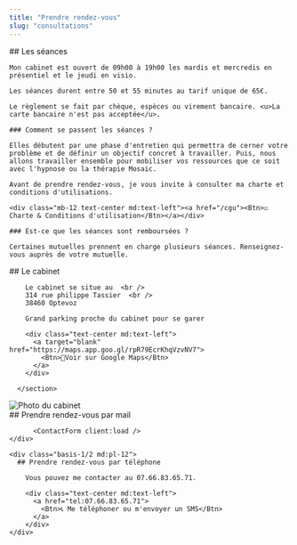 ```yaml
---
title: "Prendre rendez-vous"
slug: "consultations"
---
```



<section>
    ## Les séances

    Mon cabinet est ouvert de 09h00 à 19h00 les mardis et mercredis en présentiel et le jeudi en visio.

    Les séances durent entre 50 et 55 minutes au tarif unique de 65€.

    Le règlement se fait par chèque, espèces ou virement bancaire. <u>La carte bancaire n'est pas acceptée</u>.

    ### Comment se passent les séances ?

    Elles débutent par une phase d'entretien qui permettra de cerner votre problème et de définir un objectif concret à travailler. Puis, nous allons travailler ensemble pour mobiliser vos ressources que ce soit avec l'hypnose ou la thérapie Mosaic.

    Avant de prendre rendez-vous, je vous invite à consulter ma charte et conditions d'utilisations.

    <div class="mb-12 text-center md:text-left"><a href="/cgu"><Btn>☑️ Charte & Conditions d'utilisation</Btn></a></div>

    ### Est-ce que les séances sont remboursées ?

    Certaines mutuelles prennent en charge plusieurs séances. Renseignez-vous auprès de votre mutuelle.

</section>

<section>
<div class="md:flex md:flex-row-reverse">

  <div class=" basis-1/2">
    <section>
        ## Le cabinet

        Le cabinet se situe au  <br />
        314 rue philippe Tassier  <br />
        38460 Optevoz

        Grand parking proche du cabinet pour se garer

        <div class="text-center md:text-left">
          <a target="blank" href="https://maps.app.goo.gl/rpR79EcrKhqVzvNV7">
            <Btn>📍Voir sur Google Maps</Btn>
          </a>
        </div>

      </section>

  </div>

  <div class="basis-1/2 pt-10 md:pr-4">
    <Image class="object-cover w-full rounded-lg" src={cabinet} format="webp" alt="Photo du cabinet" />
  </div>
</div>

</section>

<section>
  <div class="md:flex mt-10">
    <div class="basis-1/2">
          ## Prendre rendez-vous par mail

          <ContactForm client:load />
    </div>

    <div class="basis-1/2 md:pl-12">
      ## Prendre rendez-vous par téléphone

        Vous pouvez me contacter au 07.66.83.65.71.

        <div class="text-center md:text-left">
          <a href="tel:07.66.83.65.71">
            <Btn>📞 Me téléphoner ou m'envoyer un SMS</Btn>
          </a>
        </div>
    </div>

  </div>
</section>
